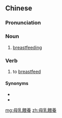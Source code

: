 {{also|母乳喂养|母乳喂養}}
==Chinese==
{{zh-forms|s=母乳喂养|t2=母乳喂養|type=22}}

===Pronunciation===
{{zh-pron
|m=mǔrǔ wèiyǎng
|c=mou5 jyu5 wei3 joeng5
|cat=v,n
}}

===Noun===
{{zh-noun}}

# [[breastfeeding]]

===Verb===
{{zh-verb}}

# to [[breastfeed]]

====Synonyms====
* {{zh-l|哺乳}}
* {{zh-l|喂奶|tr=wèinǎi}}

[[mg:母乳餵養]]
[[zh:母乳餵養]]